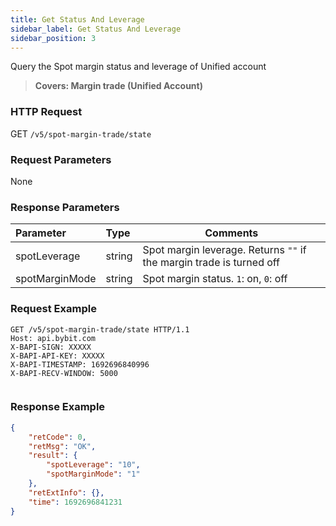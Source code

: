 ```yaml
---
title: Get Status And Leverage
sidebar_label: Get Status And Leverage
sidebar_position: 3
---
```

Query the Spot margin status and leverage of Unified account
> **Covers: Margin trade (Unified Account)**

### HTTP Request
GET `/v5/spot-margin-trade/state`

### Request Parameters
None

### Response Parameters
| Parameter | Type | Comments|
|:----- |:-----|----- |
|spotLeverage |string |Spot margin leverage. Returns `""` if the margin trade is turned off|
|spotMarginMode |string |Spot margin status. `1`: on, `0`: off|

### Request Example

<Tabs groupId="programming-languages">
<TabItem value="http" label="HTTP">

```http
GET /v5/spot-margin-trade/state HTTP/1.1
Host: api.bybit.com
X-BAPI-SIGN: XXXXX
X-BAPI-API-KEY: XXXXX
X-BAPI-TIMESTAMP: 1692696840996
X-BAPI-RECV-WINDOW: 5000
```

</TabItem>
<TabItem value="python" label="Python">

```python

```

</TabItem>
</Tabs>

### Response Example

```json
{
    "retCode": 0,
    "retMsg": "OK",
    "result": {
        "spotLeverage": "10",
        "spotMarginMode": "1"
    },
    "retExtInfo": {},
    "time": 1692696841231
}
```
